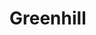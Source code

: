 
# Greenhill
<ProjectDetails
  region="Reach"
  house="House Greenhill"
  type="Castle"
  status="Not Started"
  warp="/warp not set"
  projectLead=""
  dateStarted="undefined"
  dateCompleted="undefined"
/>
